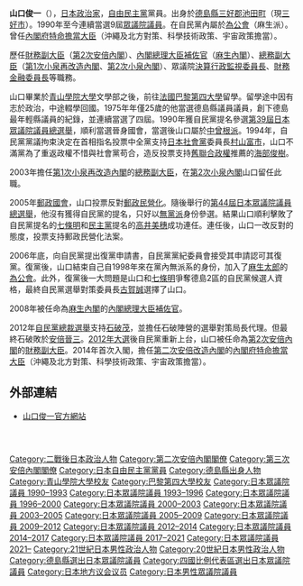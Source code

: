 {{Infobox Officeholder
| name  = 山口 俊一
| original_name = 
| native_name_lang = 
| image = Shunichi Yamaguchi (cropped).jpg
| imagesize = 
| country = {{JPN}}
| office = {{JPN}}第11任[[內閣府特命擔當大臣（消費者及食品安全擔當）|內閣府特命擔當大臣<br>（消費者及食品安全）]]
| term_start = 2014年12月24日
| term_end = 2015年10月7日
| primeminister = [[安倍晉三|安倍晉三]]
| predecessor = [[有村治子|有村治子]]
| successor = [[河野太郎|河野太郎]]
| office1 = {{JPN}}第21、22任[[內閣府特命擔當大臣（沖繩及北方對策擔當）|內閣府特命擔當大臣<br>（沖繩北方對策）]]<br/>第22、23任{{link-ja|內閣府特命擔當大臣（科學技術政策擔當）|内閣府特命担当大臣（科学技術政策担当）|內閣府特命擔當大臣（科技政策）}}<br/>第4、5任{{link-ja|內閣府特命擔當大臣（宇宙政策擔當）|内閣府特命担当大臣（宇宙政策担当）|內閣府特命擔當大臣（宇宙政策）}}
| term_start1 = 2014年9月3日
| term_end1 = 2015年10月7日
| primeminister1 = [[安倍晉三|安倍晉三]]
| predecessor1 = [[山本一太|山本一太]]
| successor1 = [[島尻安伊子|島尻安伊子]]
| office2 = {{JPN}}[[眾議院_(日本)|眾議院]]議員
| term_start2 = 1990年2月19日
| term_end2 = 
| predecessor2 = {{link-ja|高井美穗|高井美穂}}
| successor2 = 
|constituency2= {{Plainlist|
* {{link-ja|德島縣全縣區|徳島県全県区}}（1990-1996）
* [[德島縣第2區|德島縣第2區]]（1996-2009）
* [[比例四国區|比例四国區]]（2009-2012）
* [[德島縣第2區|德島縣第2區]]（2012年至今）}}
| office3 = {{flagicon|Tokushima}}[[德島縣|德島縣]]議会議員
| term_start3 = 1975年
| term_end3 = 1990年
|birth_date = {{birth date and age|1950|2|28}}
|birth_place = {{JPN}}[[德島縣|德島縣]][[三好郡|三好郡]][[池田町_(德島縣)|池田町]]<br />（現[[三好市_(德島縣)|三好市]]）
|native_place = 
|parents = 山口一雄（父）
|relatives = 
|spouse = 
|party = （[[自由民主党_(日本)|自由民主党]]→）<br />（[[無黨籍|無黨籍]]→）<br />[[自由民主黨_(日本)|自由民主黨]]
|alma_mater   = [[青山學院大學|青山學院大學]]文學部<br />[[巴黎第四大學|巴黎第四大學]]肄業
|website      = [http://www.yamashun.jp 官方網站]
}}
'''山口俊一'''（{{bd|1950年|2月28日|||Yamaguchi Shun'ichi}}），[[日本|日本]][[政治家|政治家]]，[[自由民主黨_(日本)|自由民主黨]]黨員。出身於[[德島縣|德島縣]][[三好郡|三好郡]][[池田町_(德島縣)|池田町]]（現[[三好市_(德島縣)|三好市]]）。1990年至今連續當選9屆[[眾議院_(日本)|眾議院議員]]。在自民黨內屬於[[為公會|為公會]]（麻生派）。曾任[[內閣府特命擔當大臣|內閣府特命擔當大臣]]（沖繩及北方對策、科學技術政策、宇宙政策擔當）。

歷任[[財務副大臣|財務副大臣]]（[[第2次安倍內閣|第2次安倍內閣]]）、[[內閣總理大臣補佐官|內閣總理大臣補佐官]]（[[麻生內閣|麻生內閣]]）、[[總務副大臣|總務副大臣]]（[[第1次小泉內閣_(第2次改造)|第1次小泉再改造內閣]]、[[第2次小泉內閣|第2次小泉內閣]]）、眾議院[[決算行政監視委員會|決算行政監視委員長]]、[[財務金融委員會|財務金融委員長]]等職務。

山口畢業於[[青山學院大學|青山學院大學]]文學部之後，前往[[法國|法國]][[巴黎第四大學|巴黎第四大學]]留學。留學途中因有志於政治，中途輟學回國。1975年年僅25歲的他當選德島縣議員議員，創下德島最年輕縣議員的紀錄，並連續當選了四屆。1990年獲自民黨提名參選[[第39屆日本眾議院議員總選舉|第39屆日本眾議院議員總選舉]]，順利當選晉身國會，當選後山口屬於[[政策科學研究所_(派閥)|中曾根派]]。1994年，自民黨黨議拘束決定在首相指名投票中全黨支持[[日本社會黨|日本社會黨]]委員長[[村山富市|村山富市]]，山口不滿黨為了重返政權不惜與社會黨苟合，造反投票支持[[非自民·非共產連立政權|舊聯合政權]]推薦的[[海部俊樹|海部俊樹]]。

2003年擔任[[第1次小泉內閣_(第2次改造)|第1次小泉再改造內閣]]的[[總務副大臣|總務副大臣]]，在[[第2次小泉內閣|第2次小泉內閣]]山口留任此職。

2005年[[郵政國會|郵政國會]]，山口投票反對[[郵政民營化|郵政民營化]]。隨後舉行的[[第44屆日本眾議院議員總選舉|第44屆日本眾議院議員總選舉]]，他沒有獲得自民黨的提名，只好以[[無黨派|無黨派]]身份參選。結果山口順利擊敗了自民黨提名的[[七條明|七條明]]和[[民主黨_(日本)|民主黨]]提名的[[高井美穗|高井美穗]]成功連任。連任後，山口一改反對的態度，投票支持郵政民營化法案。

2006年底，向自民黨提出復黨申請書，自民黨黨紀委員會接受其申請認可其復黨。復黨後，山口結束自己自1998年來在黨內無派系的身份，加入了[[麻生太郎|麻生太郎]]的[[為公會|為公會]]。此外，復黨後一大問題是山口和[[七條明|七條明]]爭奪德島2區的自民黨候選人資格，最終自民黨選舉對策委員長[[古賀誠|古賀誠]]選擇了山口。

2008年被任命為[[麻生內閣|麻生內閣]]的[[內閣總理大臣補佐官|內閣總理大臣補佐官]]。

2012年[[2012年自由民主黨總裁選舉|自民黨總裁選舉]]支持[[石破茂|石破茂]]，並擔任石破陣營的選舉對策局長代理。但最終石破敗於[[安倍晉三|安倍晉三]]。[[第46屆日本眾議院議員總選舉|2012年大選]]後自民黨重新上台，山口被任命為[[第2次安倍內閣|第2次安倍內閣]]的[[財務副大臣|財務副大臣]]。2014年首次入閣，擔任[[第2次安倍內閣_(改造)|第二次安倍改造內閣]]的[[內閣府特命擔當大臣|內閣府特命擔當大臣]]（沖繩及北方對策、科學技術政策、宇宙政策擔當）。

== 外部連結 ==
* [http://www.yamashun.jp 山口俊一官方網站] {{Wayback|url=http://www.yamashun.jp/ |date=20200519132901 }}

{{start box}}
{{s-par}}
{{Succession box
| title  = {{flagicon|JPN}} [[決算行政監視委員會|眾議院決算行政監視委員長]]
| years  = 2002年—2003年
| before = [[渡海紀三朗|渡海紀三朗]]
| after  = [[佐佐木秀典|佐佐木秀典]]
}}
{{Succession box
| title  = {{flagicon|JPN}} [[財務金融委員會|眾議院財務金融委員長]]
| years  = 2001年—2002年
| before = 新設
| after  = [[坂本剛二|坂本剛二]]
}}
{{s-off}}
{{succession box
| title  = {{Flagicon|日本}} [[特命擔當大臣|特命擔當大臣]]（[[內閣府特命擔當大臣（沖繩及北方對策擔當）|沖繩及北方對策]]）
| before = [[山本一太|山本一太]]
| years  = 第21、22代：2014年—2015年
| after  = [[島尻安伊子|島尻安伊子]]
}}
{{succession box
| title  = {{Flagicon|日本}} [[特命擔當大臣|特命擔當大臣]]（[[內閣府特命擔當大臣（科學技術政策擔當）|科學技術政策]]）
| before = [[山本一太|山本一太]]
| years  = 第22、23代：2014年—2015年
| after  = [[島尻安伊子|島尻安伊子]]
}}
{{succession box
| title  = {{Flagicon|日本}} [[特命擔當大臣|特命擔當大臣]]（[[內閣府特命擔當大臣（宇宙政策擔當）|宇宙政策]]）
| before = [[山本一太|山本一太]]
| years  = 第4、5代：2014年—2015年
| after  = [[島尻安伊子|島尻安伊子]]
}}
  {{Succession box
    | title  = {{flagicon|JPN}} [[財務副大臣|財務副大臣]]
    | titlenote  = 與[[小淵優子|小淵優子]]一起
    | years  = 2012年—2013年
    | before = [[武正公一|武正公一]]<br />[[大久保勉|大久保勉]]
    | after  =[[古川禎久|古川禎久]]<br />[[愛知治郎|愛知治郎]]
  }}
  {{Succession box
    | title  = {{flagicon|JPN}} [[總務副大臣|總務副大臣]]
    | titlenote  = 與[[田端正廣|田端正廣]]一起
    | years  = 2003年 - 2004年
    | before = [[加藤紀文|加藤紀文]]<br />[[若松謙維|若松謙維]]
    | after  = [[今井宏_(政治家)|今井宏]]<br />[[山本公一|山本公一]]
  }}
{{end box}}

{{第二次安倍內閣}}
{{第三次安倍內閣}}

{{DEFAULTSORT:Yamaguchi Shunichi}}
[[Category:二戰後日本政治人物|Category:二戰後日本政治人物]]
[[Category:第二次安倍內閣閣僚|Category:第二次安倍內閣閣僚]]
[[Category:第三次安倍內閣閣僚|Category:第三次安倍內閣閣僚]]
[[Category:日本自由民主黨黨員|Category:日本自由民主黨黨員]]
[[Category:德島縣出身人物|Category:德島縣出身人物]]
[[Category:青山學院大學校友|Category:青山學院大學校友]]
[[Category:巴黎第四大學校友|Category:巴黎第四大學校友]]
[[Category:日本眾議院議員_1990–1993|Category:日本眾議院議員 1990–1993]]
[[Category:日本眾議院議員_1993–1996|Category:日本眾議院議員 1993–1996]]
[[Category:日本眾議院議員_1996–2000|Category:日本眾議院議員 1996–2000]]
[[Category:日本眾議院議員_2000–2003|Category:日本眾議院議員 2000–2003]]
[[Category:日本眾議院議員_2003–2005|Category:日本眾議院議員 2003–2005]]
[[Category:日本眾議院議員_2005–2009|Category:日本眾議院議員 2005–2009]]
[[Category:日本眾議院議員_2009–2012|Category:日本眾議院議員 2009–2012]]
[[Category:日本眾議院議員_2012–2014|Category:日本眾議院議員 2012–2014]]
[[Category:日本眾議院議員_2014–2017|Category:日本眾議院議員 2014–2017]]
[[Category:日本眾議院議員_2017–2021|Category:日本眾議院議員 2017–2021]]
[[Category:日本眾議院議員_2021–|Category:日本眾議院議員 2021–]]
[[Category:21世紀日本男性政治人物|Category:21世紀日本男性政治人物]]
[[Category:20世紀日本男性政治人物|Category:20世紀日本男性政治人物]]
[[Category:德島縣選出日本眾議院議員|Category:德島縣選出日本眾議院議員]]
[[Category:四國比例代表區選出日本眾議院議員|Category:四國比例代表區選出日本眾議院議員]]
[[Category:日本地方议会议员|Category:日本地方议会议员]]
[[Category:日本男性眾議院議員|Category:日本男性眾議院議員]]